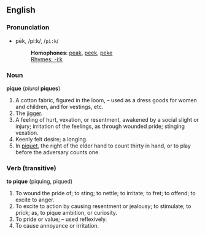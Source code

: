 ==English==
===Pronunciation===
*pēk, /piːk/, /<tt>pi:k</tt>/
*:'''Homophones''': [[peak]], [[peek]], [[peke]]
*:[[Rhymes:English:-iːk|Rhymes: -iːk]]

===Noun===
'''pique''' (''plural'' '''piques''')
#A cotton fabric, figured in the loom, – used as a dress goods for women and children, and for vestings, etc.
#The [[jigger]].
#A feeling of hurt, vexation, or resentment, awakened by a social slight or injury; irritation of the feelings, as through wounded pride; stinging vexation.
#Keenly felt desire; a longing.
#In [[piquet]], the right of the elder hand to count thirty in hand, or to play before the adversary counts one.

===Verb (transitive)===
'''to pique''' (piquing, piqued)
#To wound the pride of; to sting; to nettle; to irritate; to fret; to offend; to excite to anger.
#To excite to action by causing resentment or jealousy; to stimulate; to prick; as, to pique ambition, or curiosity.
#To pride or value; – used reflexively.
#To cause annoyance or irritation.